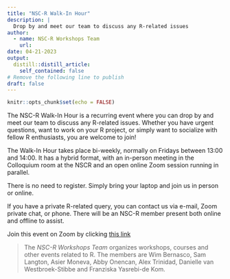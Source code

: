 ```yaml
---
title: "NSC-R Walk-In Hour"
description: |
  Drop by and meet our team to discuss any R-related issues  
author:
  - name: NSC-R Workshops Team
    url: 
date: 04-21-2023
output:
  distill::distill_article:
    self_contained: false
# Remove the following line to publish
draft: false
---
```



```r
knitr::opts_chunk$set(echo = FALSE)
```

The NSC-R Walk-In Hour is a recurring event where you can drop by and meet our team to discuss any R-related issues. Whether you have urgent questions, want to work on your R project, or simply want to socialize with fellow R enthusiasts, you are welcome to join!

The Walk-In Hour takes place bi-weekly, normally on Fridays between 13:00 and 14:00. It has a hybrid format, with an in-person meeting in the Colloquium room at the NSCR and an open online Zoom session running in parallel. 

There is no need to register. Simply bring your laptop and join us in person or online.

If you have a private R-related query, you can contact us via e-mail, Zoom private chat, or phone. There will be an NSC-R member present both online and offline to assist.

Join this event on Zoom by clicking [this link](https://us02web.zoom.us/j/89204576839?pwd=MGhxZ3Rjcm9xcmpSVXpUZWhka1k2UT09)


> The *NSC-R Workshops Team* organizes workshops, courses and other events related to R. The members are Wim Bernasco, Sam Langton, Asier Moneva, Abby Onencan, Alex Trinidad, Danielle van Westbroek-Stibbe and Franziska Yasrebi-de Kom. 




